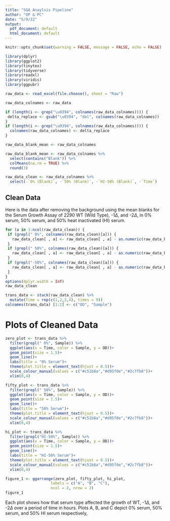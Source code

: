 ```yaml
---
title: "SGA Anaylsis Pipeline"
author: "OP & PC"
date: "5/9/22"
output:
  pdf_document: default
  html_document: default
---
```


```r
knitr::opts_chunk$set(warning = FALSE, message = FALSE, echo = FALSE)
```

```r
library(dplyr)
library(ggplot2)
library(tinytex)
library(tidyverse)
library(readxl)
library(viridis)
library(ggpubr)
```


```r
raw_data <- read_excel(file.choose(), sheet = "Raw")
```

```r
raw_data_colnames <- raw_data
```

```r
if (length(i <- grep("\u0394", colnames(raw_data_colnames)))) {
 delta_replace <- gsub("\u0394", "del", colnames(raw_data_colnames))
}
if (length(i <- grep("\u0394", colnames(raw_data_colnames)))) {
  colnames(raw_data_colnames) <- delta_replace
}
```

```r
raw_data_blank_mean <- raw_data_colnames
```

```r
raw_data_blank_mean <- raw_data_colnames %>%
  select(contains("Blank")) %>%
  colMeans(na.rm = TRUE) %>%
  round(3)
```

```r
raw_data_clean <- raw_data_colnames %>%
  select(-`0% (Blank)`, -`50% (Blank)`, -`HI-50% (Blank)`, -`Time`)
```

## Clean Data

Here is the data after removing the background using the mean blanks for the Serum Growth Assay of 2290 WT (Wild Type), -1$\Delta$, and -2$\Delta$, in 0% serum, 50% serum, and 50% heat inactivated (HI) serum.

```r
for (a in 1:ncol(raw_data_clean)) {
 if (grepl(" 0%", colnames(raw_data_clean)[a])) {
   raw_data_clean[ , a] <- raw_data_clean[ , a] - as.numeric(raw_data_blank_mean[1])
 }
 if (grepl(" 50%", colnames(raw_data_clean)[a])) {
   raw_data_clean[ , a] <- raw_data_clean[ , a] - as.numeric(raw_data_blank_mean[2])
 }
 if (grepl("-50%", colnames(raw_data_clean)[a])) {
   raw_data_clean[ , a] <- raw_data_clean[ , a] - as.numeric(raw_data_blank_mean[3])
 }
}
options(dplyr.width = Inf)
raw_data_clean
```

```r
trans_data <- stack(raw_data_clean) %>%
  mutate(Time = rep(c(1,2,3,4), times = 9))
colnames(trans_data) [1:2] <- c("OD", "Sample")
```

# Plots of Cleaned Data

```r
zero_plot <- trans_data %>%
  filter(grepl(" 0%", Sample)) %>%
  ggplot(aes(x = Time, color = Sample, y = OD))+
  geom_point(size = 1.5)+
  geom_line()+
  labs(title = "0% Serum")+
  theme(plot.title = element_text(hjust = 0.5))+
  scale_colour_manual(values = c("#c51b8a","#d95f0e","#2c7fb8"))+
  xlim(0,4)

fifty_plot <- trans_data %>%
  filter(grepl(" 50%", Sample)) %>%
  ggplot(aes(x = Time, color = Sample, y = OD))+
  geom_point(size = 1.5)+
  geom_line()+
  labs(title = "50% Serum")+
  theme(plot.title = element_text(hjust = 0.5))+
  scale_colour_manual(values = c("#c51b8a","#d95f0e","#2c7fb8"))+
  xlim(0,4)

hi_plot <- trans_data %>%
  filter(grepl("HI-50%", Sample)) %>%
  ggplot(aes(x = Time, color = Sample, y = OD))+
  geom_point(size = 1.5)+
  geom_line()+
  labs(title = "HI-50% Serum")+
  theme(plot.title = element_text(hjust = 0.5))+
  scale_colour_manual(values = c("#c51b8a","#d95f0e","#2c7fb8"))+
  xlim(0,4)

figure_1 <- ggarrange(zero_plot, fifty_plot, hi_plot,
                    labels = c("A", "B", "C"),
                    ncol = 2, nrow = 2)
figure_1
```

Each plot shows how that serum type affected the growth of WT, -1$\Delta$, and -2$\Delta$ over a period of time in hours. Plots A, B, and C depict 0% serum, 50% serum, and 50% HI serum respectively,
